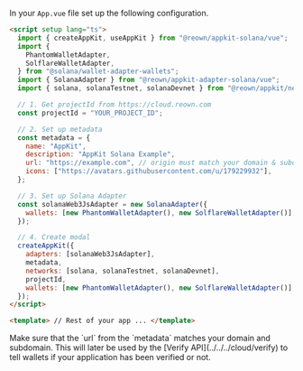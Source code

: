 In your `App.vue` file set up the following configuration.

```html
<script setup lang="ts">
  import { createAppKit, useAppKit } from "@reown/appkit-solana/vue";
  import {
    PhantomWalletAdapter,
    SolflareWalletAdapter,
  } from "@solana/wallet-adapter-wallets";
  import { SolanaAdapter } from "@reown/appkit-adapter-solana/vue";
  import { solana, solanaTestnet, solanaDevnet } from "@reown/appkit/networks";

  // 1. Get projectId from https://cloud.reown.com
  const projectId = "YOUR_PROJECT_ID";

  // 2. Set up metadata
  const metadata = {
    name: "AppKit",
    description: "AppKit Solana Example",
    url: "https://example.com", // origin must match your domain & subdomain
    icons: ["https://avatars.githubusercontent.com/u/179229932"],
  };

  // 3. Set up Solana Adapter
  const solanaWeb3JsAdapter = new SolanaAdapter({
    wallets: [new PhantomWalletAdapter(), new SolflareWalletAdapter()],
  });

  // 4. Create modal
  createAppKit({
    adapters: [solanaWeb3JsAdapter],
    metadata,
    networks: [solana, solanaTestnet, solanaDevnet],
    projectId,
    wallets: [new PhantomWalletAdapter(), new SolflareWalletAdapter()],
  });
</script>

<template> // Rest of your app ... </template>
```

<Warning>
Make sure that the `url` from the `metadata` matches your domain and subdomain. This will later be used by the [Verify API](../../../cloud/verify) to tell wallets if your application has been verified or not.
</Warning>
